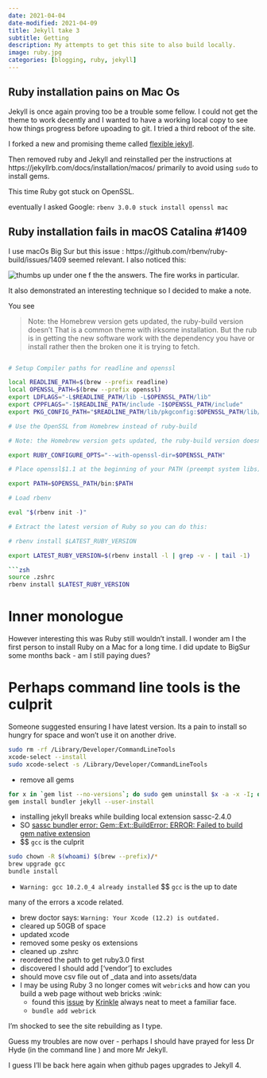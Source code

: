 ```yaml
---
date: 2021-04-04
date-modified: 2021-04-09
title: Jekyll take 3
subtitle: Getting 
description: My attempts to get this site to also build locally.
image: ruby.jpg
categories: [blogging, ruby, jekyll]
---
```


## Ruby installation pains on Mac Os

Jekyll is once again proving too be a trouble some fellow. I could not get the theme to work decently and I wanted to have a working local copy to see how things progress before upoading to git. I tried a third reboot of the site.

I forked a new and promising theme called [flexible jekyll](http://artemsheludko.com/flexible-jekyll/). 

Then removed ruby and Jekyll and reinstalled per the instructions at https://jekyllrb.com/docs/installation/macos/ primarily to avoid using `sudo` to install gems.

This time Ruby got stuck on OpenSSL.

eventually I asked Google: `rbenv 3.0.0 stuck install openssl mac`

## Ruby installation fails in macOS Catalina #1409

I use macOs Big Sur but this issue : https://github.com/rbenv/ruby-build/issues/1409 seemed relevant. I also noticed this:

![thumbs up](/assets/img/thumbsup.png) under one f the the answers. The fire works in particular.

It also demonstrated an interesting technique so I decided to make a note.

You see 

>  Note: the Homebrew version gets updated, the ruby-build version doesn't
That is a common theme with irksome installation. But the rub is in getting the new software work with the dependency you have or install rather then the  broken one it is trying to fetch.
```zsh

# Setup Compiler paths for readline and openssl

local READLINE_PATH=$(brew --prefix readline)
local OPENSSL_PATH=$(brew --prefix openssl)
export LDFLAGS="-L$READLINE_PATH/lib -L$OPENSSL_PATH/lib"
export CPPFLAGS="-I$READLINE_PATH/include -I$OPENSSL_PATH/include"
export PKG_CONFIG_PATH="$READLINE_PATH/lib/pkgconfig:$OPENSSL_PATH/lib/pkgconfig"

# Use the OpenSSL from Homebrew instead of ruby-build

# Note: the Homebrew version gets updated, the ruby-build version doesn't

export RUBY_CONFIGURE_OPTS="--with-openssl-dir=$OPENSSL_PATH"

# Place openssl$1.1 at the beginning of your PATH (preempt system libs)

export PATH=$OPENSSL_PATH/bin:$PATH

# Load rbenv

eval "$(rbenv init -)"

# Extract the latest version of Ruby so you can do this:

# rbenv install $LATEST_RUBY_VERSION

export LATEST_RUBY_VERSION=$(rbenv install -l | grep -v - | tail -1)

```zsh
source .zshrc
rbenv install $LATEST_RUBY_VERSION
```

# Inner monologue 

However interesting this was Ruby still wouldn't install.
I wonder am I the first person to install Ruby on a Mac for a long time.
I did update to BigSur some months back - am I still paying dues? 

# Perhaps command line tools is the culprit

Someone suggested ensuring I have latest version. 
Its a pain to install so hungry for space and won't use it on another drive.

```zsh
sudo rm -rf /Library/Developer/CommandLineTools
xcode-select --install
sudo xcode-select -s /Library/Developer/CommandLineTools
```

- remove all gems 

```zsh
for x in `gem list --no-versions`; do sudo gem uninstall $x -a -x -I; done
gem install bundler jekyll --user-install
```

- installing jekyll breaks while building local extension sassc-2.4.0
- SO [sassc bundler error: Gem::Ext::BuildError: ERROR: Failed to build gem native extension](https://stackoverflow.com/questions/54520459/sassc-bundler-error-gemextbuilderror-error-failed-to-build-gem-native-ext)
- $\implies $ `gcc` is the culprit

```zsh
sudo chown -R $(whoami) $(brew --prefix)/*
brew upgrade gcc
bundle install
```

- `Warning: gcc 10.2.0_4 already installed` $\implies $ `gcc` is the up to date

many of the errors a xcode related.

- brew doctor says: `Warning: Your Xcode (12.2) is outdated.`
- cleared up 50GB of space 
- updated xcode
- removed some pesky os extensions
- cleaned up .zshrc
- reordered the path to get ruby3.0 first
- discovered I should add ['vendor'] to excludes
- should move csv file out of _data and into assets/data
- I may be using Ruby 3 no longer comes wit `webrick`s and how can you build a web page without web bricks :wink:
    - found this [issue](https://github.com/github/pages-gem/issues/752) by [Krinkle](https://github.com/Krinkle) always neat to meet a familiar face.
    - `bundle add webrick`
    
I'm shocked to see the site rebuilding as I type.

Guess my troubles are now over - perhaps I should have prayed for less Dr Hyde (in the command line ) and more Mr Jekyll.

I guess I'll be back here again when github pages upgrades to Jekyll 4.
